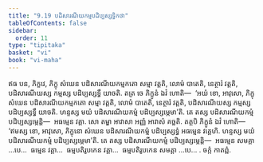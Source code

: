 ```yaml
---
title: "9.19 បដិសារណីយកម្មបដិប្បស្សទ្ធិកថា"
tableOfContents: false
sidebar:
  order: 11
type: "tipitaka"
basket: "vi"
book: "vi-maha"
---
```



<DynamicBreadcrumb />

<Division number="425" book="vi-maha">

<Paragraph number="1867" book="vi-maha">
ឥធ បន, ភិក្ខវេ, ភិក្ខុ សំឃេន បដិសារណីយកម្មកតោ សម្មា វត្តតិ, លោមំ បាតេតិ, នេត្ថារំ វត្តតិ, បដិសារណីយស្ស កម្មស្ស បដិប្បស្សទ្ធឹ យាចតិ. តត្រ ចេ ភិក្ខូនំ ឯវំ ហោតិ—  ‘អយំ ខោ, អាវុសោ, ភិក្ខុ សំឃេន បដិសារណីយកម្មកតោ សម្មា វត្តតិ, លោមំ បាតេតិ, នេត្ថារំ វត្តតិ, បដិសារណីយស្ស កម្មស្ស បដិប្បស្សទ្ធឹ យាចតិ. ហន្ទស្ស មយំ បដិសារណីយកម្មំ បដិប្បស្សម្ភេមា’តិ. តេ តស្ស បដិសារណីយកម្មំ បដិប្បស្សម្ភេន្តិ—  អធម្មេន វគ្គា. សោ តម្ហា អាវាសា អញ្ញំ អាវាសំ គច្ឆតិ. តត្ថបិ ភិក្ខូនំ ឯវំ ហោតិ—  ‘ឥមស្ស ខោ, អាវុសោ, ភិក្ខុនោ សំឃេន បដិសារណីយកម្មំ បដិប្បស្សទ្ធំ អធម្មេន វគ្គេហិ. ហន្ទស្ស មយំ បដិសារណីយកម្មំ បដិប្បស្សម្ភេមា’តិ. តេ តស្ស បដិសារណីយកម្មំ បដិប្បស្សម្ភេន្តិ—  អធម្មេន សមគ្គា …បេ…  ធម្មេន វគ្គា…  ធម្មបតិរូបកេន វគ្គា…  ធម្មបតិរូបកេន សមគ្គា …បេ… .

</Paragraph>
</Division>

<Paragraph number="1868" type="center" book="vi-maha">
ចក្កំ កាតព្ពំ.
</Paragraph>